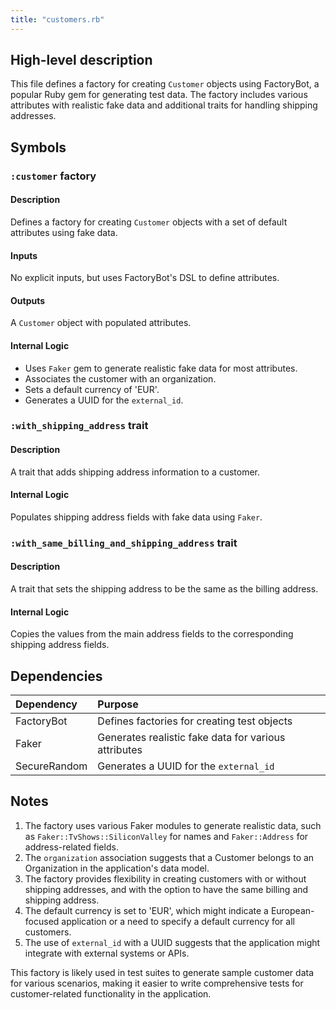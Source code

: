 ```yaml
---
title: "customers.rb"
---
```


## High-level description
This file defines a factory for creating `Customer` objects using FactoryBot, a popular Ruby gem for generating test data. The factory includes various attributes with realistic fake data and additional traits for handling shipping addresses.

## Symbols

### `:customer` factory
#### Description
Defines a factory for creating `Customer` objects with a set of default attributes using fake data.

#### Inputs
No explicit inputs, but uses FactoryBot's DSL to define attributes.

#### Outputs
A `Customer` object with populated attributes.

#### Internal Logic
- Uses `Faker` gem to generate realistic fake data for most attributes.
- Associates the customer with an organization.
- Sets a default currency of 'EUR'.
- Generates a UUID for the `external_id`.

### `:with_shipping_address` trait
#### Description
A trait that adds shipping address information to a customer.

#### Internal Logic
Populates shipping address fields with fake data using `Faker`.

### `:with_same_billing_and_shipping_address` trait
#### Description
A trait that sets the shipping address to be the same as the billing address.

#### Internal Logic
Copies the values from the main address fields to the corresponding shipping address fields.

## Dependencies
| Dependency | Purpose |
|:-----------|:--------|
| FactoryBot | Defines factories for creating test objects |
| Faker | Generates realistic fake data for various attributes |
| SecureRandom | Generates a UUID for the `external_id` |

## Notes
1. The factory uses various Faker modules to generate realistic data, such as `Faker::TvShows::SiliconValley` for names and `Faker::Address` for address-related fields.
2. The `organization` association suggests that a Customer belongs to an Organization in the application's data model.
3. The factory provides flexibility in creating customers with or without shipping addresses, and with the option to have the same billing and shipping address.
4. The default currency is set to 'EUR', which might indicate a European-focused application or a need to specify a default currency for all customers.
5. The use of `external_id` with a UUID suggests that the application might integrate with external systems or APIs.

This factory is likely used in test suites to generate sample customer data for various scenarios, making it easier to write comprehensive tests for customer-related functionality in the application.